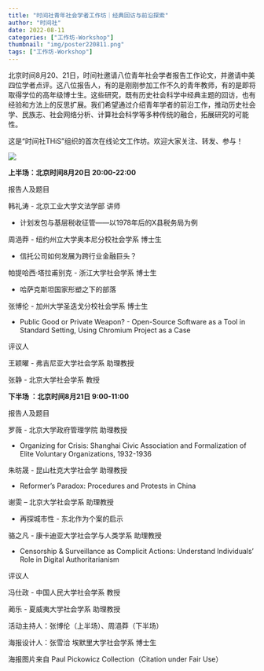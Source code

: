 ```yaml
---
title: "时间社青年社会学者工作坊｜经典回访与前沿探索"
author: "时间社"
date: 2022-08-11
categories: ["工作坊-Workshop"]
thumbnail: "img/poster220811.png"
tags: ["工作坊-Workshop"]
---
```


北京时间8月20、21日，时间社邀请八位青年社会学者报告工作论文，并邀请中美四位学者点评。这八位报告人，有的是刚刚参加工作不久的青年教师，有的是即将取得学位的高年级博士生。这些研究，既有历史社会科学中经典主题的回访，也有经验和方法上的反思扩展。我们希望通过介绍青年学者的前沿工作，推动历史社会学、民族志、社会网络分析、计算社会科学等多种传统的融合，拓展研究的可能性。



这是“时间社THiS”组织的首次在线论文工作坊。欢迎大家关注、转发、参与！


![](/img/logo2.png)

**上半场：北京时间8月20日 20:00-22:00**



报告人及题目



韩礼涛 - 北京工业大学文法学部 讲师

- 计划发包与基层税收征管——以1978年后的X县税务局为例



周浥莽 - 纽约州立大学奥本尼分校社会学系 博士生

- 信托公司如何发展为跨行业金融巨头？



帕提哈西·塔拉甫别克  - 浙江大学社会学系 博士生

- 哈萨克斯坦国家形塑之下的部落



张博伦 - 加州大学圣迭戈分校社会学系 博士生

- Public Good or Private Weapon? - Open-Source Software as a Tool in Standard Setting, Using Chromium Project as a Case



评议人



王颖曜 - 弗吉尼亚大学社会学系 助理教授



张静 - 北京大学社会学系 教授



**下半场 ：北京时间8月21日 9:00-11:00**


报告人及题目



罗薇 - 北京大学政府管理学院 助理教授

- Organizing for Crisis: Shanghai Civic Association and Formalization of Elite Voluntary Organizations, 1932-1936



朱昉晟 - 昆山杜克大学社会学 助理教授

- Reformer’s Paradox: Procedures and Protests in China



谢雯 – 北京大学社会学系 助理教授

- 再探城市性 - 东北作为个案的启示



骆之凡 - 康卡迪亚大学社会学与人类学系 助理教授

- Censorship & Surveillance as Complicit Actions: Understand Individuals’ Role in Digital Authoritarianism



评议人



冯仕政 - 中国人民大学社会学系 教授



蔺乐 - 夏威夷大学社会学系 助理教授





活动主持人：张博伦（上半场）、周浥莽（下半场）

海报设计人：张雪洽 埃默里大学社会学系 博士生

海报图片来自 Paul Pickowicz Collection（Citation under Fair Use）


